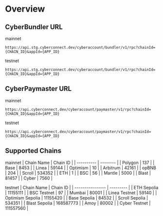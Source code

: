 # Overview

## CyberBundler URL

mainnet

```
https://api.stg.cyberconnect.dev/cyberaccount/bundler/v1/rpc?chainId={CHAIN_ID}&appId={APP_ID}
```

testnet

```
https://api.stg.cyberconnect.dev/cyberaccount/bundler/v1/rpc?chainId={CHAIN_ID}&appId={APP_ID}
```

## CyberPaymaster URL

mainnet

```
https://api.cyberconnect.dev/cyberaccount/paymaster/v1/rpc?chainId={CHAIN_ID}&appId={APP_ID}
```

testnet

```
https://api.cyberconnect.dev/cyberaccount/paymaster/v1/rpc?chainId={CHAIN_ID}&appId={APP_ID}
```

## Supported Chains

mainnet
| Chain Name | Chain ID |
| ---------- | -------- |
| Polygon    | 137      |
| Base       | 8453     |
| Linea      | 59144    |
| Optimism   | 10       |
| Arbitrum   | 42161    |
| opBNB      | 204      |
| Scroll     | 534352   |
| ETH        | 1        |
| BSC        | 56       |
| Mantle     | 5000     |
| Blast      | 81457    |
| Cyber      | 7560     |

testnet
| Chain Name       | Chain ID  |
| ---------------- | --------- |
| ETH Sepolia      | 11155111  |
| BSC Testnet      | 97        |
| Mumbai           | 80001     |
| Linea Testnet    | 59140     |
| Optimism Sepolia | 11155420  |
| Base Sepolia     | 84532     |
| Scroll Sepolia   | 534351    |
| Blast Sepolia    | 168587773 |
| Amoy             | 80002     |
| Cyber Testnet    | 111557560 |
